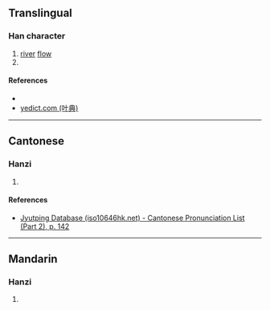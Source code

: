 {{character info/new}}
==Translingual==

===Han character===
{{Han char|rn=85|rad=水|as=10|sn=13|four=34132|canj=EGRV|ids=⿰氵袁}}

# [[river]] [[flow]]
# {{surname|lang=zh}}

====References====
* {{Han ref|kx=0639.180|dkj=17928|dj=1046.100|hdz=31693.060|uh=6E92|ud=28306|bh=DE5F|bd=56927}}
* [http://yedict.com/htm/6E/6E92.htm yedict.com (叶典)]

----

==Cantonese==

===Hanzi===
{{yue-hanzi|jyut=[[jyun4]]|y=yun4}}

# {{defn|lang=yue|sort=水10}}

====References====
*[http://www.iso10646hk.net/jp/document/download.jsp Jyutping Database (iso10646hk.net) - Cantonese Pronunciation List (Part 2), p. 142]

----

==Mandarin==

===Hanzi===
{{cmn-hanzi|pin=[[yuán]] ([[yuan2]])|wg=yüan<sup>2</sup>}}

# {{defn|lang=cmn|sort=水10}}